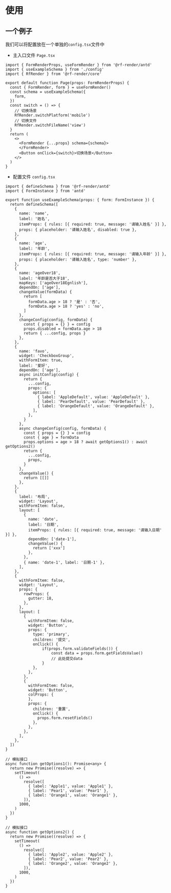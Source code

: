 # 使用


## 一个例子
我们可以将配置放在一个单独的`config.tsx`文件中
- 主入口文件 `Page.tsx`
```tsx
import { FormRenderProps, useFormRender } from '@rf-render/antd'
import { useExampleSchema } from './config'
import { RfRender } from '@rf-render/core'

export default function Page(props: FormRenderProps) {
  const { FormRender, form } = useFormRender()
  const schema = useExampleSchema({
    form,
  })
  const switch = () => {
    // 切换场景
    RfRender.switchPlatform('mobile')
    // 切换文件
    RfRender.switchFileName('view')
  }
  return (
    <>
      <FormRender {...props} schema={schema}>
      </FormRender>
      <Button onClick={switch}>切换场景</Button>
    </>
  )
}
```
- 配置文件 `config.tsx`
```tsx
import { defineSchema } from '@rf-render/antd'
import { FormInstance } from 'antd'

export function useExampleSchema(props: { form: FormInstance }) {
  return defineSchema([
    {
      name: 'name',
      label: '姓名',
      itemProps: { rules: [{ required: true, message: '请输入姓名' }] },
      props: { placeholder: '请输入姓名', disabled: true },
    },
    {
      name: 'age',
      label: '年龄',
      itemProps: { rules: [{ required: true, message: '请输入年龄' }] },
      props: { placeholder: '请输入姓名', type: 'number' },
    },
    {
      name: 'ageOver18',
      label: '年龄是否大于18',
      mapKeys: ['ageOver18Egnlish'],
      dependOn: ['age'],
      changeValue(formData) {
        return [
          formData.age > 18 ? '是' : '否',
          formData.age > 18 ? 'yes' : 'no',
        ]
      },
      changeConfig(config, formData) {
        const { props = {} } = config
        props.disabled = formData.age > 18
        return { ...config, props }
      },
    },
    {
      name: 'favo',
      widget: 'CheckboxGroup',
      withFormItem: true,
      label: '爱好',
      dependOn: ['age'],
      async initConfig(config) {
        return {
          ...config,
          props: {
            options: [
              { label: 'AppleDefault', value: 'AppleDefault' },
              { label: 'PearDefault', value: 'PearDefault' },
              { label: 'OrangeDefault', value: 'OrangeDefault' },
            ],
          },
        }
      },
      async changeConfig(config, formData) {
        const { props = {} } = config
        const { age } = formData
        props.options = age > 18 ? await getOptions1() : await getOptions2()
        return {
          ...config,
          props,
        }
      },
      changeValue() {
        return [[]]
      },
    },
    {
      label: '布局',
      widget: 'Layout',
      withFormItem: false,
      layout: [
        {
          name: 'date',
          label: '日期',
          itemProps: { rules: [{ required: true, message: '请输入日期' }] },
          dependOn: ['date-1'],
          changeValue() {
            return ['xxx']
          },
        },
        { name: 'date-1', label: '日期-1' },
      ],
    },
    {
      withFormItem: false,
      widget: 'Layout',
      props: {
        rowProps: {
          gutter: 18,
        },
      },
      layout: [
        {
          withFormItem: false,
          widget: 'Button',
          props: {
            type: 'primary',
            children: '提交',
            onClick() {
                if(props.form.validateFields()) {
                    const data = props.form.getFieldsValue()
                    // 此处提交data
                }
            },
          },
        },
        {
          withFormItem: false,
          widget: 'Button',
          colProps: {
          },
          props: {
            children: '重置',
            onClick() {
              props.form.resetFields()
            },
          },
        },
      ],
    },
  ])
}

// 模拟接口
async function getOptions1(): Promise<any> {
  return new Promise((resolve) => {
    setTimeout(
      () =>
        resolve([
          { label: 'Apple1', value: 'Apple1' },
          { label: 'Pear1', value: 'Pear1' },
          { label: 'Orange1', value: 'Orange1' },
        ]),
      1000,
    )
  })
}

// 模拟接口
async function getOptions2() {
  return new Promise((resolve) => {
    setTimeout(
      () =>
        resolve([
          { label: 'Apple2', value: 'Apple2' },
          { label: 'Pear2', value: 'Pear2' },
          { label: 'Orange2', value: 'Orange2' },
        ]),
      1000,
    )
  })
}

```